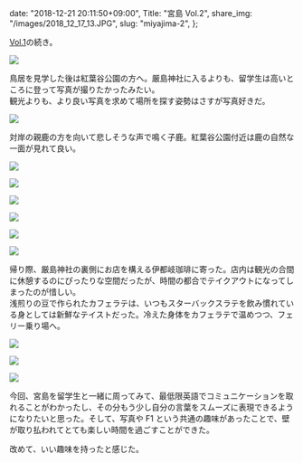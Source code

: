   date: "2018-12-21 20:11:50+09:00",
  Title: "宮島 Vol.2",
  share_img: "/images/2018_12_17_13.JPG",
  slug: "miyajima-2",
};

<a href="https://photos.dream-exp.net/2018/12/miyajima-1/">Vol.1</a>の続き。

![](/images/2018_12_17_13.JPG)

鳥居を見学した後は紅葉谷公園の方へ。厳島神社に入るよりも、留学生は高いところに登って写真が撮りたかったみたい。<br />観光よりも、より良い写真を求めて場所を探す姿勢はさすが写真好きだ。

![](/images/2018_12_17_14.JPG)

対岸の親鹿の方を向いて悲しそうな声で鳴く子鹿。紅葉谷公園付近は鹿の自然な一面が見れて良い。

![](/images/2018_12_17_15.JPG)

![](/images/2018_12_17_16.JPG)

![](/images/2018_12_17_17.JPG)

![](/images/2018_12_17_18.JPG)

![](/images/2018_12_17_19.JPG)

![](/images/2018_12_17_21.JPG)

帰り際、厳島神社の裏側にお店を構える伊都岐珈琲に寄った。店内は観光の合間に休憩するのにぴったりな空間だったが、時間の都合でテイクアウトになってしまったのが惜しい。<br />浅煎りの豆で作られたカフェラテは、いつもスターバックスラテを飲み慣れている身としては新鮮なテイストだった。冷えた身体をカフェラテで温めつつ、フェリー乗り場へ。

![](/images/2018_12_17_23.JPG)

![](/images/2018_12_17_24.JPG)

![](/images/2018_12_17_25.JPG)

今回、宮島を留学生と一緒に周ってみて、最低限英語でコミュニケーションを取れることがわかったし、その分もう少し自分の言葉をスムーズに表現できるようになりたいと思った。そして、写真や F1 という共通の趣味があったことで、壁が取り払われてとても楽しい時間を過ごすことができた。

改めて、いい趣味を持ったと感じた。
